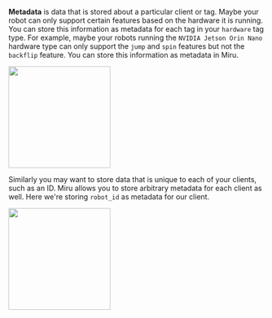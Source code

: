 **Metadata** is data that is stored about a particular client or tag. Maybe your robot can only support certain features based on the hardware it is running. You can store this information as metadata for each tag in your `hardware` tag type. For example, maybe your robots running the `NVIDIA Jetson Orin Nano` hardware type can only support the `jump` and `spin` features but not the `backflip` feature. You can store this information as metadata in Miru.

<Accordion title="Hardware Tag Metadata Example">
  <img height="200" src="/images/vocabulary/jetson-orin-nano-tag-metadata.png" style={{borderRadius: '7px'}}/>
</Accordion>

Similarly you may want to store data that is unique to each of your clients, such as an ID. Miru allows you to store arbitrary metadata for each client as well. Here we're storing `robot_id` as metadata for our client.

<Accordion title="Client Metadata Example">
  <img height="200" src="/images/vocabulary/client-metadata.png" style={{borderRadius: '7px'}}/>
</Accordion>